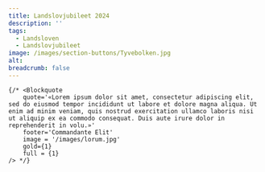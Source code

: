 ```yaml
---
title: Landslovjubileet 2024
description: ''
tags: 
  - Landsloven 
  - Landslovjubileet
image: /images/section-buttons/Tyvebolken.jpg
alt: 
breadcrumb: false
---
```




<HomepageHero 
    title='Jubileums&shy;utstillingen på Bryggen&nbsp;Museum'
    logo={true}
/>
 
<Container>
    <Spacer height={50} />
    <SubTextsCards items={site} meta={meta.bolkene.items} />
 
    {/* <Blockquote
        quote='«Lorem ipsum dolor sit amet, consectetur adipiscing elit, sed do eiusmod tempor incididunt ut labore et dolore magna aliqua. Ut enim ad minim veniam, quis nostrud exercitation ullamco laboris nisi ut aliquip ex ea commodo consequat. Duis aute irure dolor in reprehenderit in volu.»'
        footer='Commandante Elit'
        image = '/images/lorum.jpg' 
        gold={1}
        full = {1}
    /> */}
</Container>

 


 